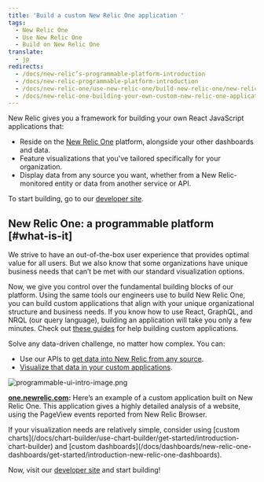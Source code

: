 ```yaml
---
title: 'Build a custom New Relic One application '
tags:
  - New Relic One
  - Use New Relic One
  - Build on New Relic One
translate:
  - jp
redirects:
  - /docs/new-relic’s-programmable-platform-introduction
  - /docs/new-relic-programmable-platform-introduction
  - /docs/new-relic-one/use-new-relic-one/build-new-relic-one/new-relic-one-build-your-own-custom-new-relic-one-application
  - /docs/new-relic-one-building-your-own-custom-new-relic-one-application
---
```


New Relic gives you a framework for building your own React JavaScript applications that:

* Reside on the [New Relic One](/docs/new-relic-one/use-new-relic-one/get-started/introduction-new-relic-one) platform, alongside your other dashboards and data.
* Feature visualizations that you've tailored specifically for your organization.
* Display data from any source you want, whether from a New Relic-monitored entity or data from another service or API.

To start building, go to our [developer site](https://developer.newrelic.com/).

## New Relic One: a programmable platform [#what-is-it]

We strive to have an out-of-the-box user experience that provides optimal value for all users. But we also know that some organizations have unique business needs that can’t be met with our standard visualization options.

Now, we give you control over the fundamental building blocks of our platform. Using the same tools our engineers use to build New Relic One, you can build custom applications that align with your unique organizational structure and business needs. If you know how to use React, GraphQL, and NRQL (our query language), building an application will take you only a few minutes. Check out [these guides](http://developer.newrelic.com/build-apps) for help building custom applications.

Solve any data-driven challenge, no matter how complex. You can:

* Use our APIs to [get data into New Relic from any source](https://developer.newrelic.com/collect-data/collect-data-from-any-source).
* [Visualize that data in your custom applications](https://developer.newrelic.com/build-apps).

![programmable-ui-intro-image.png](./images/new-relic-one-browser-analyzer-example-application_0.png "programmable-ui-intro-image.png")

**[one.newrelic.com](http://one.newrelic.com):** Here’s an example of a custom application built on New Relic One. This application gives a highly detailed analysis of a website, using the PageView events reported from New Relic Browser.

<Callout variant="tip">
  If your visualization needs are relatively simple, consider using [custom charts](/docs/chart-builder/use-chart-builder/get-started/introduction-chart-builder) and [custom dashboards](/docs/dashboards/new-relic-one-dashboards/get-started/introduction-new-relic-one-dashboards).
</Callout>

Now, visit our [developer site](http://developer.newrelic.com) and start building!

